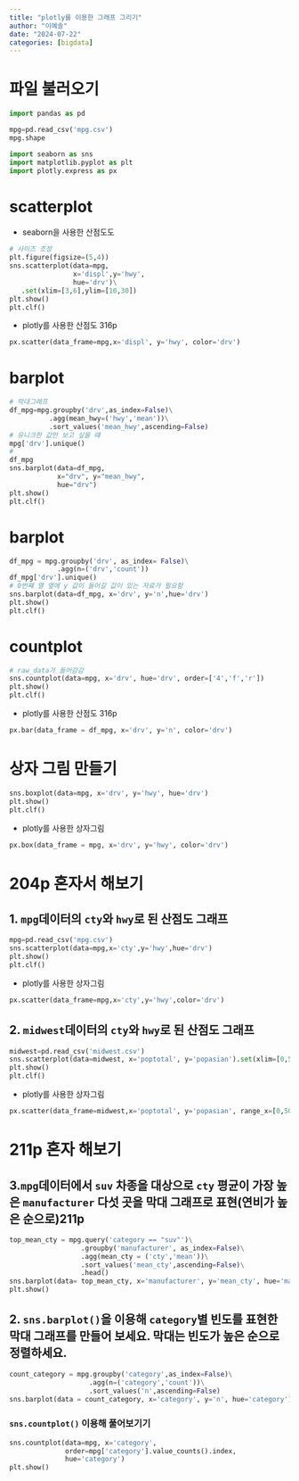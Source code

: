 ```yaml
---
title: "plotly를 이용한 그래프 그리기"
author: "이예솔"
date: "2024-07-22"
categories: [bigdata]
---
```


# 파일 불러오기
```python
import pandas as pd

mpg=pd.read_csv('mpg.csv')
mpg.shape

import seaborn as sns
import matplotlib.pyplot as plt
import plotly.express as px

```
# scatterplot
* seaborn을 사용한 산점도도
```python
# 사이즈 조정
plt.figure(figsize=(5,4))
sns.scatterplot(data=mpg,
                x='displ',y='hwy',
                hue='drv')\
   .set(xlim=[3,6],ylim=[10,30])
plt.show()
plt.clf()
```

* plotly를 사용한 산점도 316p
```python
px.scatter(data_frame=mpg,x='displ', y='hwy', color='drv')
```


# barplot
```python

# 막대그래프
df_mpg=mpg.groupby('drv',as_index=False)\
          .agg(mean_hwy=('hwy','mean'))\
          .sort_values('mean_hwy',ascending=False)
# 유니크한 값만 보고 싶을 떄
mpg['drv'].unique()
#
df_mpg
sns.barplot(data=df_mpg,
            x="drv", y="mean_hwy",
            hue="drv")
plt.show()
plt.clf()
```

# barplot
```python
df_mpg = mpg.groupby('drv', as_index= False)\
            .agg(n=('drv','count'))
df_mpg['drv'].unique()
# 0번쨰 열 옆에 y 값이 들어갈 값이 있는 자료가 필요함
sns.barplot(data=df_mpg, x='drv', y='n',hue='drv')
plt.show()
plt.clf()
```


# countplot
```python
# raw_data가 들어감감
sns.countplot(data=mpg, x='drv', hue='drv', order=['4','f','r'])
plt.show()
plt.clf()
```

* plotly를 사용한 산점도 316p

```python
px.bar(data_frame = df_mpg, x='drv', y='n', color='drv')
```

# 상자 그림 만들기
```python
sns.boxplot(data=mpg, x='drv', y='hwy', hue='drv')
plt.show()
plt.clf()
```


* plotly를 사용한 상자그림

```python
px.box(data_frame = mpg, x='drv', y='hwy', color='drv')
```

# 204p 혼자서 해보기
## 1. `mpg`데이터의 `cty`와 `hwy`로 된 산점도 그래프
```python
mpg=pd.read_csv('mpg.csv')
sns.scatterplot(data=mpg,x='cty',y='hwy',hue='drv')
plt.show()
plt.clf()
```

* plotly를 사용한 상자그림

```python
px.scatter(data_frame=mpg,x='cty',y='hwy',color='drv')
```


## 2. `midwest`데이터의 `cty`와 `hwy`로 된 산점도 그래프
```python
midwest=pd.read_csv('midwest.csv')
sns.scatterplot(data=midwest, x='poptotal', y='popasian').set(xlim=[0,500000],ylim=[0,10000])
plt.show()
plt.clf()
```

* plotly를 사용한 상자그림

```python
px.scatter(data_frame=midwest,x='poptotal', y='popasian', range_x=[0,500000],range_y=[0,10000] )

```

# 211p 혼자 해보기
## 3.`mpg`데이터에서 `suv` 차종을 대상으로 `cty` 평균이 가장 높은 `manufacturer` 다섯 곳을 막대 그래프로 표현(연비가 높은 순으로)211p
```python
top_mean_cty = mpg.query('category == "suv"')\
                  .groupby('manufacturer', as_index=False)\
                  .agg(mean_cty = ('cty','mean'))\
                  .sort_values('mean_cty',ascending=False)\
                  .head()
sns.barplot(data= top_mean_cty, x='manufacturer', y='mean_cty', hue='manufacturer')
plt.show()
```

## 2. `sns.barplot()`을 이용해 `category`별 빈도를 표현한 막대 그래프를 만들어 보세요. 막대는 빈도가 높은 순으로 정렬하세요. 
```python
count_category = mpg.groupby('category',as_index=False)\
                    .agg(n=('category','count'))\
                    .sort_values('n',ascending=False)
sns.barplot(data = count_category, x='category', y='n', hue='category')
```


### `sns.countplot()` 이용해 풀어보기기
```python
sns.countplot(data=mpg, x='category',
              order=mpg['category'].value_counts().index,
              hue='category')
plt.show()
```

